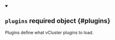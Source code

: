 


<details className="config-field" data-expandable="false" open>
<summary>

## `plugins` <span className="config-field-required" data-required="true">required</span> <span className="config-field-type">object</span> <span className="config-field-default"></span> <span className="config-field-enum"></span> {#plugins}

Plugins define what vCluster plugins to load.

</summary>



</details>
